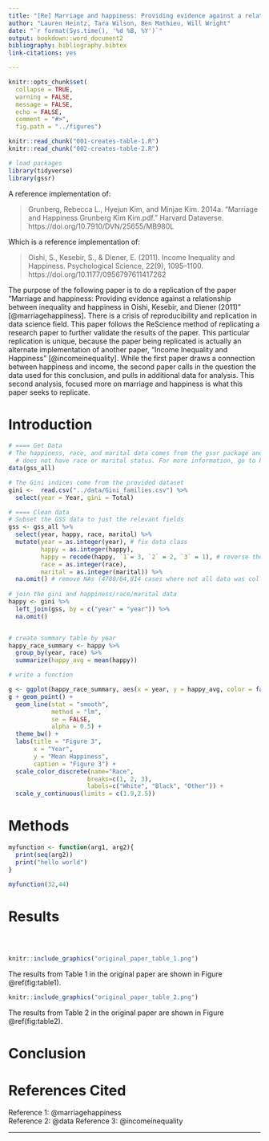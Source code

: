 ```yaml
---
title: "[Re] Marriage and happiness: Providing evidence against a relationship between inequality and happiness in Oishi, Kesebir, and Diener (2011)"
author: "Lauren Heintz, Tara Wilson, Ben Mathieu, Will Wright"
date: "`r format(Sys.time(), '%d %B, %Y')`"
output: bookdown::word_document2
bibliography: bibliography.bibtex
link-citations: yes

---
```


``` r
knitr::opts_chunk$set(
  collapse = TRUE,
  warning = FALSE,
  message = FALSE,
  echo = FALSE,
  comment = "#>",
  fig.path = "../figures")

knitr::read_chunk("001-creates-table-1.R")
knitr::read_chunk("002-creates-table-2.R")

# load packages
library(tidyverse)
library(gssr)
```

A reference implementation of:

> Grunberg, Rebecca L., Hyejun Kim, and Minjae Kim. 2014a. “Marriage and Happiness Grunberg Kim Kim.pdf.” Harvard Dataverse. https://doi.org/10.7910/DVN/25655/MB980L

Which is a reference implementation of:

> Oishi, S., Kesebir, S., & Diener, E. (2011). Income Inequality and Happiness. Psychological Science, 22(9), 1095–1100. https://doi.org/10.1177/0956797611417262

The purpose of the following paper is to do a replication of the paper "Marriage and happiness: Providing evidence against a relationship between inequality and happiness in Oishi, Kesebir, and Diener (2011)" [@marriagehappiness]. There is a crisis of reproducibility and replication in data science field. This paper follows the ReScience method of replicating a research paper to further validate the results of the paper. This particular replication is unique, because the paper being replicated is actually an alternate implementation of another paper, "Income Inequality and Happiness" [@incomeinequality]. While the first paper draws a connection between happiness and income, the second paper calls in the question the data used for this conclusion, and pulls in additional data for analysis. This second analysis, focused more on marriage and happiness is what this paper seeks to replicate.

# Introduction



```r
# ==== Get Data
# The happiness, race, and marital data comes from the gssr package and not the provided data since the provided version
  # does not have race or marital status. For more information, go to https://kjhealy.github.io/gssr/
data(gss_all)

# The Gini indices come from the provided dataset
gini <-  read.csv("../data/Gini_families.csv") %>%
  select(year = Year, gini = Total)

# ==== Clean data
# Subset the GSS data to just the relevant fields
gss <- gss_all %>%
  select(year, happy, race, marital) %>%
  mutate(year = as.integer(year), # fix data class
         happy = as.integer(happy),
         happy = recode(happy, `1`= 3, `2` = 2, `3` = 1), # reverse the values such that higher is more happy
         race = as.integer(race),
         marital = as.integer(marital)) %>%
  na.omit() # remove NAs (4780/64,814 cases where not all data was collected)
  
# join the gini and happiness/race/marital data
happy <- gini %>%
  left_join(gss, by = c("year" = "year")) %>%
  na.omit()


# create summary table by year
happy_race_summary <- happy %>%
  group_by(year, race) %>%
  summarize(happy_avg = mean(happy))

# write a function 

```

```r
g <- ggplot(happy_race_summary, aes(x = year, y = happy_avg, color = factor(race)))
g + geom_point() +
  geom_line(stat = "smooth",
            method = "lm", 
            se = FALSE, 
            alpha = 0.5) +
  theme_bw() +
  labs(title = "Figure 3",
       x = "Year",
       y = "Mean Happiness",
       caption = "Figure 3") +
  scale_color_discrete(name="Race",
                      breaks=c(1, 2, 3),
                      labels=c("White", "Black", "Other")) +
  scale_y_continuous(limits = c(1.9,2.5))


```




# Methods

```r

myfunction <- function(arg1, arg2){
  print(seq(arg2))
  print("hello world")
}

myfunction(32,44)

```

# Results

```r
```

```r
```

```r
```

```r
knitr::include_graphics("original_paper_table_1.png")
```

The results from Table 1 in the original paper are shown in Figure \@ref(fig:table1).


```r
knitr::include_graphics("original_paper_table_2.png")
```

The results from Table 2 in the original paper are shown in Figure \@ref(fig:table2).


# Conclusion


# References Cited

Reference 1: @marriagehappiness  
Reference 2: @data
Reference 3: @incomeinequality

---

